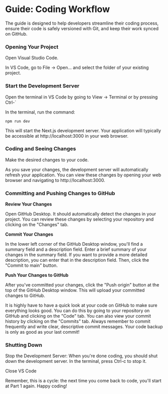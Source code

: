 # Guide: Coding Workflow

The guide is designed to help developers streamline their coding process, ensure their code is safely versioned with Git, and keep their work synced on GitHub.


<Steps>

### Opening Your Project

Open Visual Studio Code.

In VS Code, go to File -> Open... and select the folder of your existing project.

### Start the Development Server

Open the terminal in VS Code by going to View -> Terminal or by pressing Ctrl-`

In the terminal, run the command:

```
npm run dev
```

This will start the Next.js development server. Your application will typically be accessible at http://localhost:3000 in your web browser.

### Coding and Seeing Changes

Make the desired changes to your code.

As you save your changes, the development server will automatically refresh your application. You can view these changes by opening your web browser and navigating to http://localhost:3000.

### Committing and Pushing Changes to GitHub

**Review Your Changes**

Open GitHub Desktop. It should automatically detect the changes in your project. You can review these changes by selecting your repository and clicking on the "Changes" tab.

**Commit Your Changes**

In the lower left corner of the GitHub Desktop window, you'll find a summary field and a description field. Enter a brief summary of your changes in the summary field. If you want to provide a more detailed description, you can enter that in the description field. Then, click the "Commit to main" button.

**Push Your Changes to GitHub**

After you've committed your changes, click the "Push origin" button at the top of the GitHub Desktop window. This will upload your committed changes to GitHub.


<Callout type="info" emoji="ℹ️">
  It is highly have to have a quick look at your code on GitHub to make sure
  everything looks good. You can do this by going to your repository on GitHub
  and clicking on the "Code" tab. You can also view your commit history by
  clicking on the "Commits" tab.
</Callout>

<Callout emoji="👍">
  Always remember to commit frequently and write clear, descriptive commit
  messages. Your code backup is only as good as your last commit!
</Callout>

### Shutting Down

Stop the Development Server: When you're done coding, you should shut down the development server. In the terminal, press Ctrl-c to stop it.

Close VS Code

Remember, this is a cycle: the next time you come back to code, you'll start at Part 1 again. Happy coding!

</Steps>
